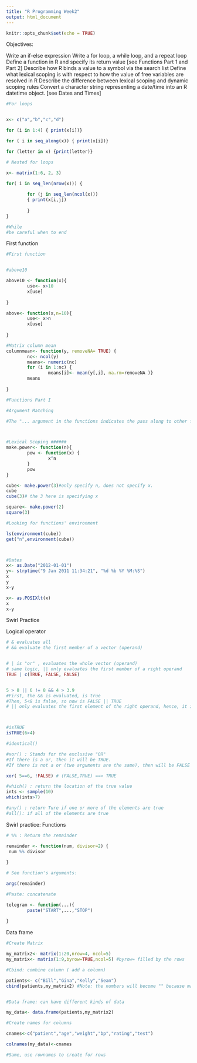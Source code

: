 ```yaml
---
title: "R Programming Week2"
output: html_document
---
```



```r
knitr::opts_chunk$set(echo = TRUE)
```

Objectives:

Write an if-else expression
Write a for loop, a while loop, and a repeat loop
Define a function in R and specify its return value [see Functions Part 1 and Part 2]
Describe how R binds a value to a symbol via the search list
Define what lexical scoping is with respect to how the value of free variables are resolved in R
Describe the difference between lexical scoping and dynamic scoping rules
Convert a character string representing a date/time into an R datetime object. [see Dates and Times]

```r

#For loops 


x<- c("a","b","c","d")

for (i in 1:4) { print(x[i])}

for ( i in seq_along(x)) { print(x[i])}

for (letter in x) {print(letter)}

# Nested for loops 

x<- matrix(1:6, 2, 3)

for( i in seq_len(nrow(x))) { 
        
        for (j in seq_len(ncol(x)))
        { print(x[i,j])
                
        }
}

#While
#be careful when to end  

```

First function

```r
#First function


#above10

above10 <- function(x){
        use<- x>10 
        x[use]
        
}

above<- function(x,n=10){
        use<- x>n
        x[use]
        
}

#Matrix column mean
columnmean<- function(y, removeNA= TRUE) {
        nc<- ncol(y)
        means<- numeric(nc)
        for (i in 1:nc) { 
                means[i]<- mean(y[,i], na.rm=removeNA )}
        means
        
}

#Functions Part I

#Argument Matching

#The "... argument in the functions indicates the pass along to other functions. will address more in the future



#Lexical Scoping ######
make.power<- function(n){
        pow <- function(x) {
                x^n
        }
        pow
}

cube<- make.power(3)#only specify n, does not specify x.
cube 
cube(3)# the 3 here is specifying x

square<- make.power(2)
square(3)

#Looking for functions' environment

ls(environment(cube))
get("n",environment(cube))



#Dates
x<- as.Date("2012-01-01")
y<- strptime("9 Jan 2011 11:34:21", "%d %b %Y %M:%S")
x
y
x-y

x<- as.POSIXlt(x)
x
x-y


```

Swirl Practice

Logical operator

```r
# & evaluates all
# && evaluate the first member of a vector (operand)


# | is "or" , evaluates the whole vector (operand)
# same logic, || only evaluates the first member of a right operand
TRUE | c(TRUE, FALSE, FALSE)


5 > 8 || 6 != 8 && 4 > 3.9
#First, the && is evaluated, is true
#Then, 5<8 is false, so now is FALSE || TRUE
# || only evaluates the first element of the right operand, hence, it is true.



#isTRUE
isTRUE(6>4)

#identical()

#xor() : Stands for the exclusive "OR"
#If there is a or, then it will be TRUE.
#If there is not a or (two arguments are the same), then will be FALSE

xor( 5==6, !FALSE) # (FALSE,TRUE) ==> TRUE

#which() : return the location of the true value 
ints <- sample(10)
which(ints>7)

#any() : return Ture if one or more of the elements are true
#all(): if all of the elements are true
```



Swirl practice: Functions
```r

# %% : Return the remainder

remainder <- function(num, divisor=2) {
 num %% divisor
        
}

# See function's arguments:

args(remainder)

#Paste: concatenate

telegram <- function(...){
        paste("START",...,"STOP")
  
}

```


Data frame
```r

#Create Matrix

my_matrix2<- matrix(1:20,nrow=4, ncol=5)
my_matrix<- matrix(1:9,byrow=TRUE,ncol=5) #byrow= filled by the rows

#Cbind: combine column ( add a column)

patients<- c("Bill","Gina","Kelly","Sean")
cbind(patients,my_matrix2) #Note: the numbers will become "" because matrix can only have one type of data


#Data frame: can have different kinds of data

my_data<- data.frame(patients,my_matrix2)

#Create names for columns

cnames<-c("patient","age","weight","bp","rating","test")

colnames(my_data)<-cnames

#Same, use rownames to create for rows






```


